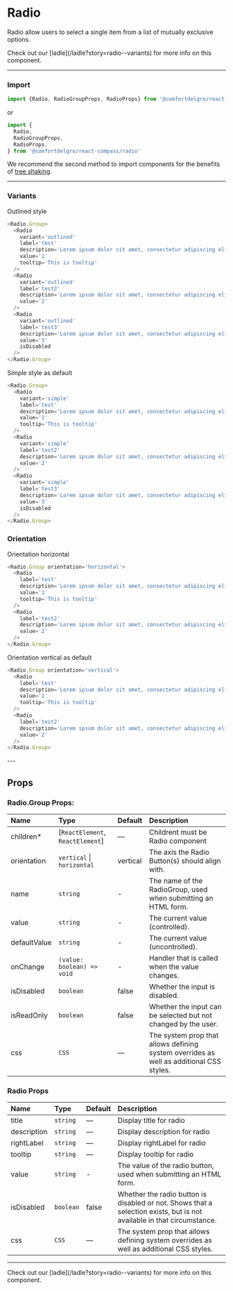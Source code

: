 
# Radio

Radio allow users to select a single item from a list of mutually exclusive options.

<Callout>
  Check out our [ladle](/ladle?story=radio--variants) for more info on this
  component.
</Callout>

---

### Import

```js
import {Radio, RadioGroupProps, RadioProps} from '@comfortdelgro/react-compass'
```

or

```js
import {
  Radio,
  RadioGroupProps,
  RadioProps,
} from '@comfortdelgro/react-compass/radio'
```

We recommend the second method to import components for the benefits of [tree shaking](https://developer.mozilla.org/en-US/docs/Glossary/Tree_shaking).

---

### Variants

Outlined style

```js
<Radio.Group>
  <Radio
    variant='outlined'
    label='test'
    description='Lorem ipsum dolor sit amet, consectetur adipiscing elit'
    value='1'
    tooltip='This is tooltip'
  />
  <Radio
    variant='outlined'
    label='test2'
    description='Lorem ipsum dolor sit amet, consectetur adipiscing elit'
    value='2'
  />
  <Radio
    variant='outlined'
    label='test3'
    description='Lorem ipsum dolor sit amet, consectetur adipiscing elit'
    value='3'
    isDisabled
  />
</Radio.Group>
```

<ComponentDisplay>
  <Radio.Group>
    <Radio
      variant='outlined'
      label='test'
      description='Lorem ipsum dolor sit amet, consectetur adipiscing elit'
      value='1'
      tooltip='This is tooltip'
    />
    <Radio
      variant='outlined'
      label='test2'
      description='Lorem ipsum dolor sit amet, consectetur adipiscing elit'
      value='2'
    />
    <Radio
      variant='outlined'
      label='test3'
      description='Lorem ipsum dolor sit amet, consectetur adipiscing elit'
      value='3'
      isDisabled
    />
  </Radio.Group>
</ComponentDisplay>

Simple style as default

```js
<Radio.Group>
  <Radio
    variant='simple'
    label='test'
    description='Lorem ipsum dolor sit amet, consectetur adipiscing elit'
    value='1'
    tooltip='This is tooltip'
  />
  <Radio
    variant='simple'
    label='test2'
    description='Lorem ipsum dolor sit amet, consectetur adipiscing elit'
    value='2'
  />
  <Radio
    variant='simple'
    label='test3'
    description='Lorem ipsum dolor sit amet, consectetur adipiscing elit'
    value='3'
    isDisabled
  />
</Radio.Group>
```

<ComponentDisplay>
  <Radio.Group>
    <Radio
      variant='simple'
      label='test'
      description='Lorem ipsum dolor sit amet, consectetur adipiscing elit'
      value='1'
      tooltip='This is tooltip'
    />
    <Radio
      variant='simple'
      label='test2'
      description='Lorem ipsum dolor sit amet, consectetur adipiscing elit'
      value='2'
    />
    <Radio
      variant='simple'
      label='test3'
      description='Lorem ipsum dolor sit amet, consectetur adipiscing elit'
      value='3'
      isDisabled
    />
  </Radio.Group>
</ComponentDisplay>

### Orientation

Orientation horizontal

```js
<Radio.Group orientation='horizontal'>
  <Radio
    label='test'
    description='Lorem ipsum dolor sit amet, consectetur adipiscing elit'
    value='1'
    tooltip='This is tooltip'
  />
  <Radio
    label='test2'
    description='Lorem ipsum dolor sit amet, consectetur adipiscing elit'
    value='2'
  />
</Radio.Group>
```

<ComponentDisplay>
  <Radio.Group orientation='horizontal'>
    <Radio
      label='test'
      description='Lorem ipsum dolor sit amet, consectetur adipiscing elit'
      value='1'
      tooltip='This is tooltip'
    />
    <Radio
      label='test2'
      description='Lorem ipsum dolor sit amet, consectetur adipiscing elit'
      value='2'
    />
  </Radio.Group>
</ComponentDisplay>

Orientation vertical as default

```js
<Radio.Group orientation='vertical'>
  <Radio
    label='test'
    description='Lorem ipsum dolor sit amet, consectetur adipiscing elit'
    value='1'
    tooltip='This is tooltip'
  />
  <Radio
    label='test2'
    description='Lorem ipsum dolor sit amet, consectetur adipiscing elit'
    value='2'
  />
</Radio.Group>
```

<ComponentDisplay>
  <Radio.Group orientation='vertical'>
    <Radio
      label='test'
      description='Lorem ipsum dolor sit amet, consectetur adipiscing elit'
      value='1'
      tooltip='This is tooltip'
    />
    <Radio
      label='test2'
      description='Lorem ipsum dolor sit amet, consectetur adipiscing elit'
      value='2'
    />
  </Radio.Group>
</ComponentDisplay>
---

## Props

### Radio.Group Props:

| Name         | Type                             | Default  | Description                                                                             |
| :----------- | :------------------------------- | :------- | :-------------------------------------------------------------------------------------- |
| children\*   | [`ReactElement`, `ReactElement`] | —        | Childrent must be Radio component                                                       |
| orientation  | `vertical` \| `horizontal`       | vertical | The axis the Radio Button(s) should align with.                                         |
| name         | `string`                         | -        | The name of the RadioGroup, used when submitting an HTML form.                          |
| value        | `string`                         | -        | The current value (controlled).                                                         |
| defaultValue | `string`                         | -        | The current value (uncontrolled).                                                       |
| onChange     | `(value: boolean) => void`       | -        | Handler that is called when the value changes.                                          |
| isDisabled   | `boolean`                        | false    | Whether the input is disabled.                                                          |
| isReadOnly   | `boolean`                        | false    | Whether the input can be selected but not changed by the user.                          |
| css          | `CSS`                            | —        | The system prop that allows defining system overrides as well as additional CSS styles. |

### Radio Props

| Name        | Type      | Default | Description                                                                                                            |
| :---------- | :-------- | :------ | :--------------------------------------------------------------------------------------------------------------------- |
| title       | `string`  | —       | Display title for radio                                                                                                |
| description | `string`  | —       | Display description for radio                                                                                          |
| rightLabel  | `string`  | —       | Display rightLabel for radio                                                                                           |
| tooltip     | `string`  | —       | Display tooltip for radio                                                                                              |
| value       | `string`  | -       | The value of the radio button, used when submitting an HTML form.                                                      |
| isDisabled  | `boolean` | false   | Whether the radio button is disabled or not. Shows that a selection exists, but is not available in that circumstance. |
| css         | `CSS`     | —       | The system prop that allows defining system overrides as well as additional CSS styles.                                |

---

<Callout>
  Check out our [ladle](/ladle?story=radio--variants) for more info on this
  component.
</Callout>
